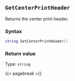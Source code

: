 ## `GetCenterPrintHeader`

Returns the center print header\index{printing!headers \& footers}.

### Syntax {-}

``` .lua
string GetCenterPrintHeader()
```

### Return value {-}

Type: `string`

{{< pagebreak >}}